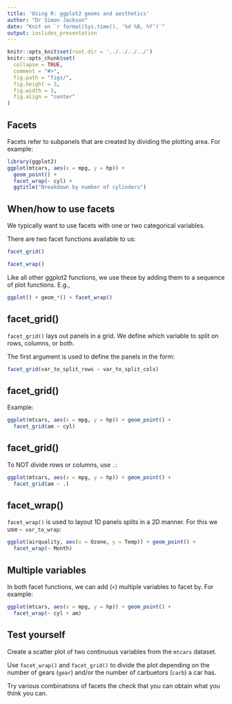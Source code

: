 ```yaml
---
title: 'Using R: ggplot2 geoms and aesthetics'
author: "Dr Simon Jackson"
date: "Knit on `r format(Sys.time(), '%d %B, %Y')`"
output: ioslides_presentation
---
```


```r
knitr::opts_knit$set(root.dir = '../../../../')
knitr::opts_chunk$set(
  collapse = TRUE,
  comment = "#>",
  fig.path = "figs/",
  fig.height = 3,
  fig.width = 3,
  fig.align = "center"
)
```

## Facets

Facets refer to subpanels that are created by dividing the plotting area. For example:

```r
library(ggplot2)
ggplot(mtcars, aes(x = mpg, y = hp)) +
  geom_point() +
  facet_wrap(~ cyl) +
  ggtitle("Breakdown by number of cylinders")
```

## When/how to use facets

We typically want to use facets with one or two categorical variables.

There are two facet functions available to us:

```r
facet_grid()

facet_wrap()
```

Like all other ggplot2 functions, we use these by adding them to a sequence of plot functions. E.g.,

```r
ggplot() + geom_*() + facet_wrap()
```


## facet_grid()

`facet_grid()` lays out panels in a grid. We define which variable to split on rows, columns, or both.

The first argument is used to define the panels in the form:

```r
facet_grid(var_to_split_rows ~ var_to_split_cols)
```

## facet_grid()

Example:

```r
ggplot(mtcars, aes(x = mpg, y = hp)) + geom_point() +
  facet_grid(am ~ cyl)
```

## facet_grid()

To NOT divide rows or columns, use `.`:

```r
ggplot(mtcars, aes(x = mpg, y = hp)) + geom_point() +
  facet_grid(am ~ .)
```

## facet_wrap()

`facet_wrap()` is used to layout 1D panels splits in a 2D manner. For this we use `~ var_to_wrap`:

```r
ggplot(airquality, aes(x = Ozone, y = Temp)) + geom_point() +
  facet_wrap(~ Month)
```

## Multiple variables

In both facet functions, we can add (`+`) multiple variables to facet by. For example:

```r
ggplot(mtcars, aes(x = mpg, y = hp)) + geom_point() +
  facet_wrap(~ cyl + am)
```

## Test yourself

Create a scatter plot of two continuous variables from the `mtcars` dataset.

Use `facet_wrap()` and `facet_grid()` to divide the plot depending on the number of gears (`gear`) and/or the number of carbuetors (`carb`) a car has.

Try various combinations of facets the check that you can obtain what you think you can.
